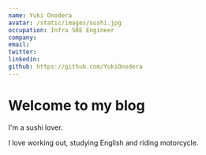```yaml
---
name: Yuki Onodera
avatar: /static/images/sushi.jpg
occupation: Infra SRE Engineer
company: 
email: 
twitter: 
linkedin: 
github: https://github.com/YukiOnodera
---
```


# Welcome to my blog

I'm a sushi lover.

I love working out, studying English and riding motorcycle.
